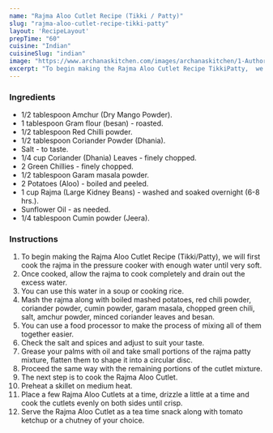 ---
name: "Rajma Aloo Cutlet Recipe (Tikki / Patty)"
slug: "rajma-aloo-cutlet-recipe-tikki-patty"
layout: 'RecipeLayout'
prepTime: "60"
cuisine: "Indian"
cuisineSlug: "indian"
image: "https://www.archanaskitchen.com/images/archanaskitchen/1-Author/Lubna_Karim/Rajma__Aloo_TikkiCutlet_1600.jpg"
excerpt: "To begin making the Rajma Aloo Cutlet Recipe TikkiPatty,  we will first cook the rajma in the pressure cooker with enough water until very soft"
---

### Ingredients

- 1/2 tablespoon Amchur (Dry Mango Powder).
- 1 tablespoon Gram flour (besan) - roasted.
- 1/2 tablespoon Red Chilli powder.
- 1/2 tablespoon Coriander Powder (Dhania).
- Salt - to taste.
- 1/4 cup Coriander (Dhania) Leaves - finely chopped.
- 2 Green Chillies - finely chopped.
- 1/2 tablespoon Garam masala powder.
- 2 Potatoes (Aloo) - boiled and peeled.
- 1 cup Rajma (Large Kidney Beans) - washed and soaked overnight (6-8 hrs.).
- Sunflower Oil - as needed.
- 1/4 tablespoon Cumin powder (Jeera).

### Instructions

1. To begin making the Rajma Aloo Cutlet Recipe (Tikki/Patty),  we will first cook the rajma in the pressure cooker with enough water until very soft.
1. Once cooked, allow the rajma to cook completely and drain out the excess water.
1. You can use this water in a soup or cooking rice.
1. Mash the rajma along with boiled mashed potatoes, red chili powder, coriander powder, cumin powder, garam masala, chopped green chili, salt, amchur powder, minced coriander leaves and besan.
1. You can use a food processor to make the process of mixing all of them together easier.
1. Check the salt and spices and adjust to suit your taste.
1. Grease your palms with oil and take small portions of the rajma patty mixture, flatten them to shape it into a circular disc.
1. Proceed the same way with the remaining portions of the cutlet mixture.
1. The next step is to cook the Rajma Aloo Cutlet.
1. Preheat a skillet on medium heat.
1. Place a few Rajma Aloo Cutlets at a time, drizzle a little at a time and cook the cutlets evenly on both sides until crisp.
1. Serve the Rajma Aloo Cutlet as a tea time snack along with tomato ketchup or a chutney of your choice.
